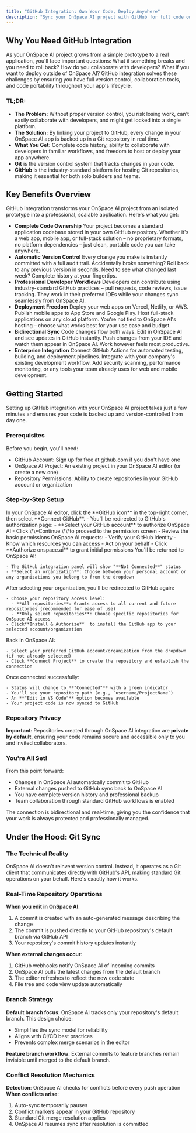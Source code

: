 ```yaml
---
title: "GitHub Integration: Own Your Code, Deploy Anywhere"
description: "Sync your OnSpace AI project with GitHub for full code ownership, version control, and deployment flexibility. Never get locked into a single platform - your code, your choice."
---
```


## Why You Need GitHub Integration

As your OnSpace AI project grows from a simple prototype to a real application, you'll face important questions: What if something breaks and you need to roll back? How do you collaborate with developers? What if you want to deploy outside of OnSpace AI? GitHub integration solves these challenges by ensuring you have full version control, collaboration tools, and code portability throughout your app's lifecycle.

### TL;DR:

- **The Problem:** Without proper version control, you risk losing work, can't easily collaborate with developers, and might get locked into a single platform.
- **The Solution:** By linking your project to GitHub, every change in your OnSpace AI app is backed up in a Git repository in real time.
- **What You Get:** Complete code history, ability to collaborate with developers in familiar workflows, and freedom to host or deploy your app anywhere.
- **Git** is the version control system that tracks changes in your code.
- **GitHub** is the industry-standard platform for hosting Git repositories, making it essential for both solo builders and teams.

## Key Benefits Overview

GitHub integration transforms your OnSpace AI project from an isolated prototype into a professional, scalable application. Here's what you get:

- **Complete Code Ownership**
  Your project becomes a standard application codebase stored in your own GitHub repository. Whether it's a web app, mobile app, or full-stack solution – no proprietary formats, no platform dependencies – just clean, portable code you can take anywhere.
- **Automatic Version Control**
  Every change you make is instantly committed with a full audit trail. Accidentally broke something? Roll back to any previous version in seconds. Need to see what changed last week? Complete history at your fingertips.
- **Professional Developer Workflows**
  Developers can contribute using industry-standard GitHub practices – pull requests, code reviews, issue tracking. They work in their preferred IDEs while your changes sync seamlessly from OnSpace AI.
- **Deployment Freedom**
  Deploy your web apps on Vercel, Netlify, or AWS. Publish mobile apps to App Store and Google Play. Host full-stack applications on any cloud platform. You're not tied to OnSpace AI's hosting – choose what works best for your use case and budget.
- **Bidirectional Sync**
  Code changes flow both ways. Edit in OnSpace AI and see updates in GitHub instantly. Push changes from your IDE and watch them appear in OnSpace AI. Work however feels most productive.
- **Enterprise Integration**
  Connect GitHub Actions for automated testing, building, and deployment pipelines. Integrate with your company's existing development workflow. Add security scanning, performance monitoring, or any tools your team already uses for web and mobile development.

## Getting Started

Setting up GitHub integration with your OnSpace AI project takes just a few minutes and ensures your code is backed up and version-controlled from day one.

### Prerequisites

Before you begin, you'll need:

- GitHub Account: Sign up for free at github.com if you don't have one
- OnSpace AI Project: An existing project in your OnSpace AI editor (or create a new one)
- Repository Permissions: Ability to create repositories in your GitHub account or organization

### Step-by-Step Setup

<Steps>
  <Step title="Start GitHub Connection">
    In your OnSpace AI editor, click the **GitHub icon** in the top-right corner, then select **Connect GitHub**.
  </Step>
  <Step title="Initial Authorization">
    - You'll be redirected to GitHub's authorization page:
    - **Select your GitHub account** to authorize OnSpace AI
    - Click \*\*Continue \*\*to proceed to the permission screen
    - Review the basic permissions OnSpace AI requests:
      - Verify your GitHub identity
      - Know which resources you can access
      - Act on your behalf
    - Click **Authorize onspace.ai** to grant initial permissions
  </Step>
  <Step title="Select Organization">
    You'll be returned to OnSpace AI:

    - The GitHub integration panel will show "**Not Connected**" status
    - **Select an organization**: Choose between your personal account or any organizations you belong to from the dropdown
  </Step>
  <Step title="Install GitHub App">
    After selecting your organization, you'll be redirected to GitHub again:

    - Choose your repository access level:
      - **All repositories**: Grants access to all current and future repositories (recommended for ease of use)
      - **Only select repositories**: Choose specific repositories for OnSpace AI access
    - Click**Install & Authorize**  to install the GitHub app to your selected account/organization
  </Step>
  <Step title="Connect Your Project">
    Back in OnSpace AI:

    - Select your preferred GitHub account/organization from the dropdown (if not already selected)
    - Click **Connect Project** to create the repository and establish the connection
  </Step>
  <Step title="Verify Connection">
    Once connected successfully:

    - Status will change to **"Connected"** with a green indicator
    - You'll see your repository path (e.g., `username/ProjectName`)
    - An **"Edit in VS Code"** option becomes available
    - Your project code is now synced to GitHub
  </Step>
</Steps>

### Repository Privacy

**Important**: Repositories created through OnSpace AI integration are **private by default**, ensuring your code remains secure and accessible only to you and invited collaborators.

### You're All Set\!

From this point forward:

- Changes in OnSpace AI automatically commit to GitHub
- External changes pushed to GitHub sync back to OnSpace AI
- You have complete version history and professional backup
- Team collaboration through standard GitHub workflows is enabled

The connection is bidirectional and real-time, giving you the confidence that your work is always protected and professionally managed.

## Under the Hood: Git Sync

### The Technical Reality

OnSpace AI doesn't reinvent version control. Instead, it operates as a Git client that communicates directly with GitHub's API, making standard Git operations on your behalf. Here's exactly how it works.

### Real-Time Repository Operations

**When you edit in OnSpace AI**:

1. A commit is created with an auto-generated message describing the change
2. The commit is pushed directly to your GitHub repository's default branch via GitHub API
3. Your repository's commit history updates instantly

**When external changes occur**:

1. GitHub webhooks notify OnSpace AI of incoming commits
2. OnSpace AI pulls the latest changes from the default branch
3. The editor refreshes to reflect the new code state
4. File tree and code view update automatically

### Branch Strategy

**Default branch focus**: OnSpace AI tracks only your repository's default branch. This design choice:

- Simplifies the sync model for reliability
- Aligns with CI/CD best practices
- Prevents complex merge scenarios in the editor

**Feature branch workflow**: External commits to feature branches remain invisible until merged to the default branch.

### Conflict Resolution Mechanics

**Detection**: OnSpace AI checks for conflicts before every push operation **When conflicts arise**:

1. Auto-sync temporarily pauses
2. Conflict markers appear in your GitHub repository
3. Standard Git merge resolution applies
4. OnSpace AI resumes sync after resolution is committed